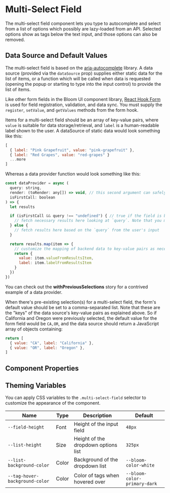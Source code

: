 
# Multi-Select Field

The multi-select field component lets you type to autocomplete and select from a list of options which possibly are lazy-loaded from an API. Selected options show as tags below the text input, and those options can also be removed.

<Canvas>
  <Story id="forms-multi-select-field--standard" />
</Canvas>

## Data Source and Default Values

The multi-select field is based on the [aria-autocomplete](https://github.com/mynamesleon/aria-autocomplete) library. A data source (provided via the `dataSource` prop) supplies either static data for the list of items, or a function which will be called when data is requested (opening the popup or starting to type into the input control) to provide the list of items.

Like other form fields in the Bloom UI component library, [React Hook Form](https://react-hook-form.com) is used for field registration, validation, and data sync. You must supply the `register`, `setValue`, and `getValues` methods from the form hook.

Items for a multi-select field should be an array of key-value pairs, where `value` is suitable for data storage/retrieval, and `label` is a human-readable label shown to the user. A dataSource of static data would look something like this:

```js
[
  { label: "Pink Grapefruit", value: "pink-grapefruit" },
  { label: "Red Grapes", value: "red-grapes" }
  ...more
]
```

Whereas a data provider function would look something like this:

```js
const dataProvider = async (
  query: string,
  render: (toRender: any[]) => void, // this second argument can safely be ignored
  isFirstCall: boolean
) => {
  let results

  if (isFirstCall && query !== "undefined") { // true if the field is being initialized with default selections
    // fetch necessary results here looking at `query`. Note that you may want to `.split(",")` the query
  } else {
    // fetch results here based on the `query` from the user's input
  }

  return results.map(item => {
    // customize the mapping of backend data to key-value pairs as necessary:
    return {
      value: item.valueFromResultsItem,
      label: item.labelFromResultsItem
    }
  })
})
```

You can check out the **withPreviousSelections** story for a contrived example of a data provider.

When there's pre-existing selection(s) for a multi-select field, the form's default value should be set to a comma-separated list. Note that these are the "keys" of the data source's key-value pairs as explained above. So if California and Oregon were previously selected, the default value for the form field would be `CA,OR`, and the data source should return a JavaScript array of objects containing:

```js
return [
  { value: "CA", label: "California" },
  { value: "OR", label: "Oregon" },
]
```

## Component Properties

<ArgsTable of={MultiSelectField} />

## Theming Variables

You can apply CSS variables to the `.multi-select-field` selector to customize the appearance of the component.

| Name                           | Type  | Description                         | Default                      |
| ------------------------------ | ----- | ----------------------------------- | ---------------------------- |
| `--field-height`               | Font  | Height of the input field           | `48px`                       |
| `--list-height`                | Size  | Height of the dropdown options list | `325px`                      |
| `--list-background-color`      | Color | Background of the dropdown list     | `--bloom-color-white`        |
| `--tag-hover-background-color` | Color | Color of tags when hovered over     | `--bloom-color-primary-dark` |
